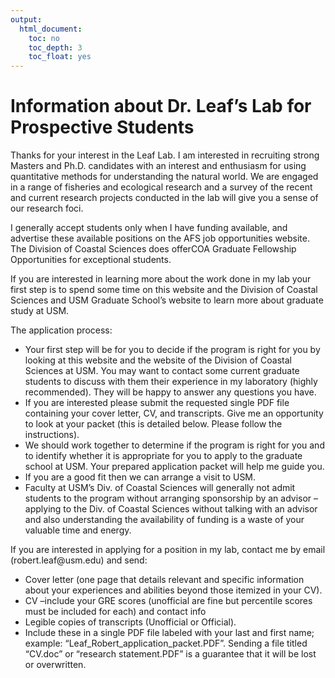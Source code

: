 ---
output:
  html_document:
    toc: no
    toc_depth: 3
    toc_float: yes
---
# Information about Dr. Leaf's Lab for Prospective Students

Thanks for your interest in the Leaf Lab. I am interested in recruiting strong Masters and Ph.D. candidates with an interest and enthusiasm for using quantitative methods for understanding the natural world. We are engaged in a range of fisheries and ecological research and a survey of the recent and current research projects conducted in the lab will give you a sense of our research foci. 

I generally accept students only when I have funding available, and advertise these available positions on the AFS job opportunities website. The Division of Coastal Sciences does offerCOA Graduate Fellowship Opportunities for exceptional students.

If you are interested in learning more about the work done in my lab your first step is to spend some time on this website and the Division of Coastal Sciences and USM Graduate School’s website to learn more about graduate study at USM.

The application process:

+ Your first step will be for you to decide if the program is right for you by looking at this website and the website of the Division of Coastal Sciences at USM. You may want to contact some current graduate students to discuss with them their experience in my laboratory (highly recommended). They will be happy to answer any questions you have.
+ If you are interested please submit the requested single PDF file containing your cover letter, CV, and transcripts. Give me an opportunity to look at your packet (this is detailed below. Please follow the instructions).
+ We should work together to determine if the program is right for you and to identify whether it is appropriate for you to apply to the graduate school at USM. Your prepared application packet will help me guide you.
+ If you are a good fit then we can arrange a visit to USM.
+ Faculty at USM’s Div. of Coastal Sciences will generally not admit students to the program without arranging sponsorship by an advisor – applying to the Div. of Coastal Sciences without talking with an advisor and also understanding the availability of funding is a waste of your valuable time and energy.

If you are interested in applying for a position in my lab, contact me by email (robert.leaf@usm.edu) and send:

+ Cover letter (one page that details relevant and specific information about your experiences and abilities beyond those itemized in your CV).
+ CV –include your GRE scores (unofficial are fine but percentile scores must be included for each) and contact info
+ Legible copies of transcripts (Unofficial or Official).
+ Include these in a single PDF file labeled with your last and first name; example: “Leaf_Robert_application_packet.PDF”. Sending a file titled “CV.doc” or “research statement.PDF” is a guarantee that it will be lost or overwritten.